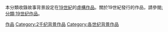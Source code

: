 本分類收錄故事背景設定在[[19世紀|19世紀]]的[[虛構作品|虛構作品]]。關於19世紀發行的作品，請參閱[[:分類:19世纪作品|:分類:19世纪作品]]。
{{CatPair|18世紀背景作品|20世紀背景作品}}

[[Category:19世纪|作品]]
[[Category:2千纪背景作品|Category:2千纪背景作品]]
[[Category:各世纪背景作品|Category:各世纪背景作品]]